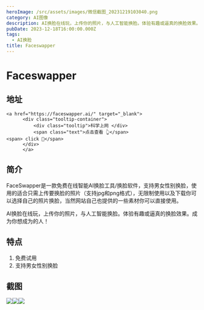 ```yaml
---
heroImage: /src/assets/images/微信截图_20231219103040.png
category: AI图像
description: AI换脸在线玩，上传你的照片，与人工智能换脸。体验有趣或逼真的换脸效果。成为你想成为的人！
pubDate: 2023-12-18T16:00:00.000Z
tags:
  - AI换脸
title: Faceswapper
---
```


# Faceswapper

## 地址

    <a href="https://faceswapper.ai/" target="_blank">
          <div class="tooltip-container">
              <div class="tooltip">科学上网 </div>
              <span class="text">点击查看 👆</span>
    <span> click 👋</span>
          </div>
          </a>

## 简介

FaceSwapper是一款免费在线智能AI换脸工具/换脸软件，支持男女性别换脸，使用的适合只需上传要换脸的照片（支持jpg和png格式），无限制使用以及下载你可以选择自己的照片换脸，当然网站自己也提供的一些素材你可以直接使用。

AI换脸在线玩，上传你的照片，与人工智能换脸。体验有趣或逼真的换脸效果。成为你想成为的人！

## 特点

1. 免费试用
2. 支持男女性别换脸

## 截图

![](/src/assets/images/微信截图_20231219103040.png)![](/src/assets/images/微信截图_20231219102705.png)![](/src/assets/images/微信截图_20231219102816.png)
